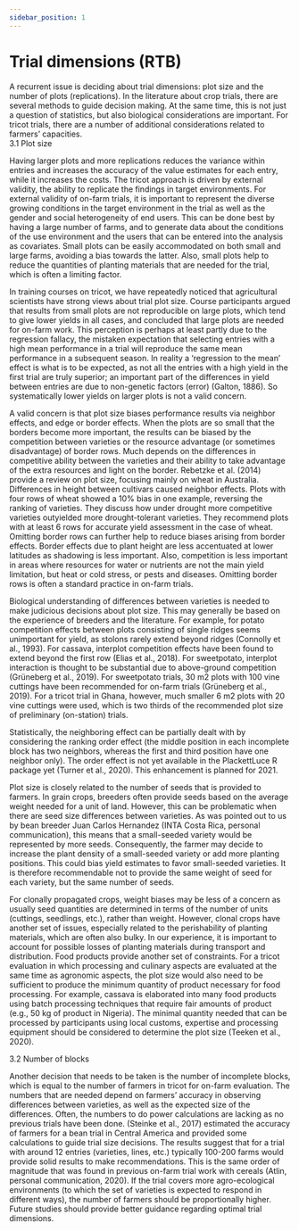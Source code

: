 ```yaml
---
sidebar_position: 1
---
```


# Trial dimensions (RTB)

A recurrent issue is deciding about trial dimensions: plot size and the number of plots (replications). In the literature about crop trials, there are several methods to guide decision making. At the same time, this is not just a question of statistics, but also biological considerations are important. For tricot trials, there are a number of additional considerations related to farmers’ capacities.  
3.1 Plot size 

Having larger plots and more replications reduces the variance within entries and increases the accuracy of the value estimates for each entry, while it increases the costs. The tricot approach is driven by external validity, the ability to replicate the findings in target environments. For external validity of on-farm trials, it is important to represent the diverse growing conditions in the target environment in the trial as well as the gender and social heterogeneity of end users. This can be done best by having a large number of farms, and to generate data about the conditions of the use environment and the users that can be entered into the analysis as covariates. Small plots can be easily accommodated on both small and large farms, avoiding a bias towards the latter. Also, small plots help to reduce the quantities of planting materials that are needed for the trial, which is often a limiting factor. 

In training courses on tricot, we have repeatedly noticed that agricultural scientists have strong views about trial plot size. Course participants argued that results from small plots are not reproducible on large plots, which tend to give lower yields in all cases, and concluded that large plots are needed for on-farm work. This perception is perhaps at least partly due to the regression fallacy, the mistaken expectation that selecting entries with a high mean performance in a trial will reproduce the same mean performance in a subsequent season. In reality a ‘regression to the mean’ effect is what is to be expected, as not all the entries with a high yield in the first trial are truly superior; an important part of the differences in yield between entries are due to non-genetic factors (error) (Galton, 1886). So systematically lower yields on larger plots is not a valid concern. 

A valid concern is that plot size biases performance results via neighbor effects, and edge or border effects. When the plots are so small that the borders become more important, the results can be biased by the competition between varieties or the resource advantage (or sometimes disadvantage) of border rows. Much depends on the differences in competitive ability between the varieties and their ability to take advantage of the extra resources and light on the border. Rebetzke et al. (2014) provide a review on plot size, focusing mainly on wheat in Australia. Differences in height between cultivars caused neighbor effects. Plots with four rows of wheat showed a 10% bias in one example, reversing the ranking of varieties. They discuss how under drought more competitive varieties outyielded more drought-tolerant varieties. They recommend plots with at least 6 rows for accurate yield assessment in the case of wheat. Omitting border rows can further help to reduce biases 
arising from border effects. Border effects due to plant height are less accentuated at lower latitudes as shadowing is less important. Also, competition is less important in areas where resources for water or nutrients are not the main yield limitation, but heat or cold stress, or pests and diseases. Omitting border rows is often a standard practice in on-farm trials.  

Biological understanding of differences between varieties is needed to make judicious decisions about plot size. This may generally be based on the experience of breeders and the literature. For example, for potato competition effects between plots consisting of single ridges seems unimportant for yield, as stolons rarely extend beyond ridges (Connolly et al., 1993). For cassava, interplot competition effects have been found to extend beyond the first row (Elias et al., 2018). For sweetpotato, interplot interaction is thought to be substantial due to above-ground competition (Grüneberg et al., 2019). For sweetpotato trials, 30 m2 plots with 100 vine cuttings have been recommended for on-farm trials (Grüneberg et al., 2019). For a tricot trial in Ghana, however, much smaller 6 m2 plots with 20 vine cuttings were used, which is two thirds of the recommended plot size of preliminary (on-station) trials.  

Statistically, the neighboring effect can be partially dealt with by considering the ranking order effect (the middle position in each incomplete block has two neighbors, whereas the first and third position have one neighbor only). The order effect is not yet available in the PlackettLuce R package yet (Turner et al., 2020). This enhancement is planned for 2021. 

Plot size is closely related to the number of seeds that is provided to farmers. In grain crops, breeders often provide seeds based on the average weight needed for a unit of land. However, this can be problematic when there are seed size differences between varieties. As was pointed out to us by bean breeder Juan Carlos Hernandez (INTA Costa Rica, personal communication), this means that a small-seeded variety would be represented by more seeds. Consequently, the farmer may decide to increase the plant density of a small-seeded variety or add more planting positions. This could bias yield estimates to favor small-seeded varieties. It is therefore recommendable not to provide the same weight of seed for each variety, but the same number of seeds.  

For clonally propagated crops, weight biases may be less of a concern as usually seed quantities are determined in terms of the number of units (cuttings, seedlings, etc.), rather than weight. However, clonal crops have another set of issues, especially related to the perishability of planting materials, which are often also bulky. In our experience, it is important to account for possible losses of planting materials during transport and distribution. Food products provide another set of constraints. For a tricot evaluation in which processing and culinary aspects are evaluated at the same time as agronomic aspects, the plot size would also need to be sufficient to produce the minimum quantity of product necessary for food processing. For example, cassava is elaborated into many food products using batch processing techniques that require fair amounts of product (e.g., 50 kg of product in Nigeria). The minimal quantity needed that can be processed by participants using local customs, expertise and processing equipment should be considered to determine the plot size (Teeken et al., 2020).  

3.2 Number of blocks 

Another decision that needs to be taken is the number of incomplete blocks, which is equal to the number of farmers in tricot for on-farm evaluation. The numbers that are needed depend on farmers’ accuracy in observing differences between varieties, as well as the expected size of the differences. Often, the numbers to do power calculations are lacking as no previous trials have been done. (Steinke et al., 2017) estimated the accuracy of farmers for a bean trial in Central America and provided some calculations to guide trial size decisions. The results suggest that for a trial with around 12 entries (varieties, lines, etc.) typically 100-200 farms would provide solid results to make recommendations. This is the same order of magnitude that was found in previous on-farm trial work with cereals (Atlin, personal communication, 2020). If the trial covers more agro-ecological environments (to which the set of varieties is expected to respond in different ways), the number of farmers 
should be proportionally higher. Future studies should provide better guidance regarding optimal trial dimensions. 

